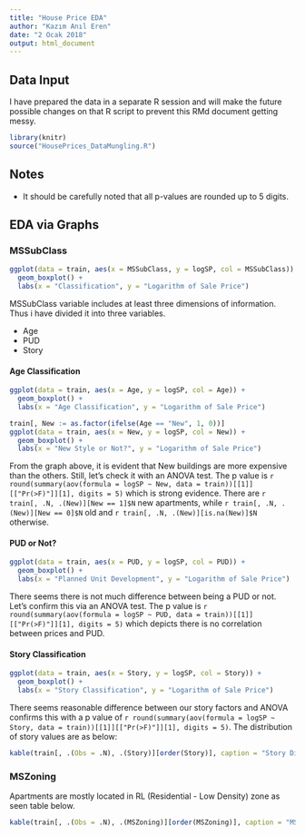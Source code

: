 ```yaml
---
title: "House Price EDA"
author: "Kazım Anıl Eren"
date: "2 Ocak 2018"
output: html_document
---
```


## Data Input
I have prepared the data in a separate R session and will make the future possible changes on that R script to prevent this RMd document getting messy.

```r
library(knitr)
source("HousePrices_DataMungling.R")
```

## Notes

* It should be carefully noted that all p-values are rounded up to 5 digits.

## EDA via Graphs

### MSSubClass

```r
ggplot(data = train, aes(x = MSSubClass, y = logSP, col = MSSubClass)) + 
  geom_boxplot() +
  labs(x = "Classification", y = "Logarithm of Sale Price")
```

MSSubClass variable includes at least three dimensions of information. Thus i have divided it into three variables.

* Age
* PUD
* Story

#### Age Classification

```r
ggplot(data = train, aes(x = Age, y = logSP, col = Age)) + 
  geom_boxplot() +
  labs(x = "Age Classification", y = "Logarithm of Sale Price")
```

```r
train[, New := as.factor(ifelse(Age == "New", 1, 0))]
ggplot(data = train, aes(x = New, y = logSP, col = New)) + 
  geom_boxplot() +
  labs(x = "New Style or Not?", y = "Logarithm of Sale Price")
```

From the graph above, it is evident that New buildings are more expensive than the others. Still, let's check it with an ANOVA test. The p value is `r round(summary(aov(formula = logSP ~ New, data = train))[[1]][["Pr(>F)"]][1], digits = 5)` which is strong evidence. There are `r train[, .N, .(New)][New == 1]$N` new apartments, while `r train[, .N, .(New)][New == 0]$N` old and `r train[, .N, .(New)][is.na(New)]$N` otherwise.

#### PUD or Not?
```r
ggplot(data = train, aes(x = PUD, y = logSP, col = PUD)) + 
  geom_boxplot() +
  labs(x = "Planned Unit Development", y = "Logarithm of Sale Price")
```

There seems there is not much difference between being a PUD or not. Let's confirm this via an ANOVA test. The p value is `r round(summary(aov(formula = logSP ~ PUD, data = train))[[1]][["Pr(>F)"]][1], digits = 5)` which depicts there is no correlation between prices and PUD.

#### Story Classification
```r
ggplot(data = train, aes(x = Story, y = logSP, col = Story)) + 
  geom_boxplot() +
  labs(x = "Story Classification", y = "Logarithm of Sale Price")
```

There seems reasonable difference between our story factors and ANOVA confirms this with a p value of `r round(summary(aov(formula = logSP ~ Story, data = train))[[1]][["Pr(>F)"]][1], digits = 5)`. The distribution of story values are as below:

```r
kable(train[, .(Obs = .N), .(Story)][order(Story)], caption = "Story Distribution")
```

### MSZoning

Apartments are mostly located in RL (Residential - Low Density) zone as seen table below.

```r
kable(train[, .(Obs = .N), .(MSZoning)][order(MSZoning)], caption = "MS Zoning Distribution")
```

